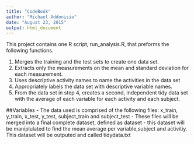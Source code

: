 ```yaml
---
title: "CodeBook"
author: "Michael Addonisio"
date: "August 23, 2015"
output: html_document
---
```


This project contains one R script, run_analysis.R,  that preforms the following functions. 

1. Merges the training and the test sets to create one data set.
2. Extracts only the measurements on the mean and standard deviation for each measurement. 
3. Uses descriptive activity names to name the activities in the data set
4. Appropriately labels the data set with descriptive variable names. 
5. From the data set in step 4, creates a second, independent tidy data set with the average of each variable for each activity and each subject.

##Variables 
- The data used is comprised of the following files: x_train, y_train, x_test, y_test, subject_train and subject_test
- These files will be merged into a final complete dataset, defined as dataset
- this dataset will be maniplulated to find the mean average per variable,subject and activitiy. This dataset will be outputed and called tidydata.txt



